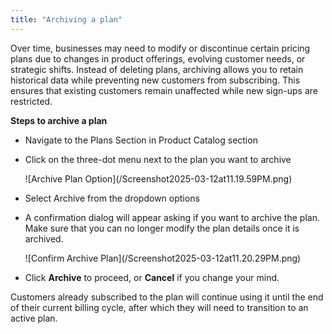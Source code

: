 ```yaml
---
title: "Archiving a plan"
---
```


Over time, businesses may need to modify or discontinue certain pricing plans due to changes in product offerings, evolving customer needs, or strategic shifts. Instead of deleting plans, archiving allows you to retain historical data while preventing new customers from subscribing. This ensures that existing customers remain unaffected while new sign-ups are restricted.

**Steps to archive a plan**

* Navigate to the Plans Section in Product Catalog section

* Click on the three-dot menu next to the plan you want to archive

  <Frame>
    ![Archive Plan Option](/Screenshot2025-03-12at11.19.59PM.png)
  </Frame>

* Select Archive from the dropdown options

* A confirmation dialog will appear asking if you want to archive the plan. Make sure that you can no longer modify the plan details once it is archived.

  <Frame>
    ![Confirm Archive Plan](/Screenshot2025-03-12at11.20.29PM.png)
  </Frame>

* Click **Archive** to proceed, or **Cancel** if you change your mind.

Customers already subscribed to the plan will continue using it until the end of their current billing cycle, after which they will need to transition to an active plan.